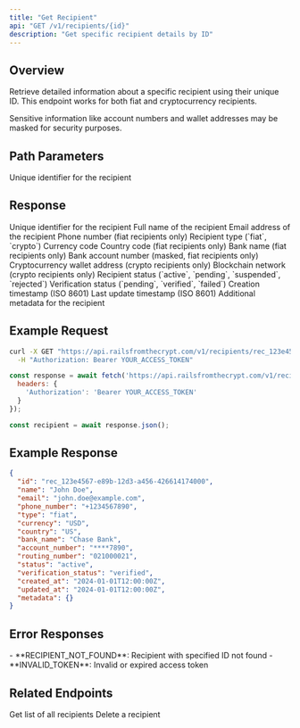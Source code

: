 ```yaml
---
title: "Get Recipient"
api: "GET /v1/recipients/{id}"
description: "Get specific recipient details by ID"
---
```


## Overview

Retrieve detailed information about a specific recipient using their unique ID. This endpoint works for both fiat and cryptocurrency recipients.

<Note>
Sensitive information like account numbers and wallet addresses may be masked for security purposes.
</Note>

## Path Parameters

<ParamField path="id" type="string" required>
  Unique identifier for the recipient
</ParamField>

## Response

<ResponseField name="id" type="string">
  Unique identifier for the recipient
</ResponseField>

<ResponseField name="name" type="string">
  Full name of the recipient
</ResponseField>

<ResponseField name="email" type="string">
  Email address of the recipient
</ResponseField>

<ResponseField name="phone_number" type="string">
  Phone number (fiat recipients only)
</ResponseField>

<ResponseField name="type" type="string">
  Recipient type (`fiat`, `crypto`)
</ResponseField>

<ResponseField name="currency" type="string">
  Currency code
</ResponseField>

<ResponseField name="country" type="string">
  Country code (fiat recipients only)
</ResponseField>

<ResponseField name="bank_name" type="string">
  Bank name (fiat recipients only)
</ResponseField>

<ResponseField name="account_number" type="string">
  Bank account number (masked, fiat recipients only)
</ResponseField>

<ResponseField name="wallet_address" type="string">
  Cryptocurrency wallet address (crypto recipients only)
</ResponseField>

<ResponseField name="network" type="string">
  Blockchain network (crypto recipients only)
</ResponseField>

<ResponseField name="status" type="string">
  Recipient status (`active`, `pending`, `suspended`, `rejected`)
</ResponseField>

<ResponseField name="verification_status" type="string">
  Verification status (`pending`, `verified`, `failed`)
</ResponseField>

<ResponseField name="created_at" type="string">
  Creation timestamp (ISO 8601)
</ResponseField>

<ResponseField name="updated_at" type="string">
  Last update timestamp (ISO 8601)
</ResponseField>

<ResponseField name="metadata" type="object">
  Additional metadata for the recipient
</ResponseField>

## Example Request

<CodeGroup>

```bash cURL
curl -X GET "https://api.railsfromthecrypt.com/v1/recipients/rec_123e4567-e89b-12d3-a456-426614174000" \
  -H "Authorization: Bearer YOUR_ACCESS_TOKEN"
```

```javascript JavaScript
const response = await fetch('https://api.railsfromthecrypt.com/v1/recipients/rec_123e4567-e89b-12d3-a456-426614174000', {
  headers: {
    'Authorization': 'Bearer YOUR_ACCESS_TOKEN'
  }
});

const recipient = await response.json();
```

</CodeGroup>

## Example Response

<ResponseExample>

```json Success Response
{
  "id": "rec_123e4567-e89b-12d3-a456-426614174000",
  "name": "John Doe",
  "email": "john.doe@example.com",
  "phone_number": "+1234567890",
  "type": "fiat",
  "currency": "USD",
  "country": "US",
  "bank_name": "Chase Bank",
  "account_number": "****7890",
  "routing_number": "021000021",
  "status": "active",
  "verification_status": "verified",
  "created_at": "2024-01-01T12:00:00Z",
  "updated_at": "2024-01-01T12:00:00Z",
  "metadata": {}
}
```

</ResponseExample>

## Error Responses

<CardGroup cols={2}>
  <Card title="404 Not Found" icon="search">
    - **RECIPIENT_NOT_FOUND**: Recipient with specified ID not found
  </Card>
  <Card title="401 Unauthorized" icon="shield-exclamation">
    - **INVALID_TOKEN**: Invalid or expired access token
  </Card>
</CardGroup>

## Related Endpoints

<CardGroup cols={2}>
  <Card
    title="List Recipients"
    icon="list"
    href="/api/recipients/list"
  >
    Get list of all recipients
  </Card>
  <Card
    title="Delete Recipient"
    icon="trash"
    href="/api/recipients/delete"
  >
    Delete a recipient
  </Card>
</CardGroup>
